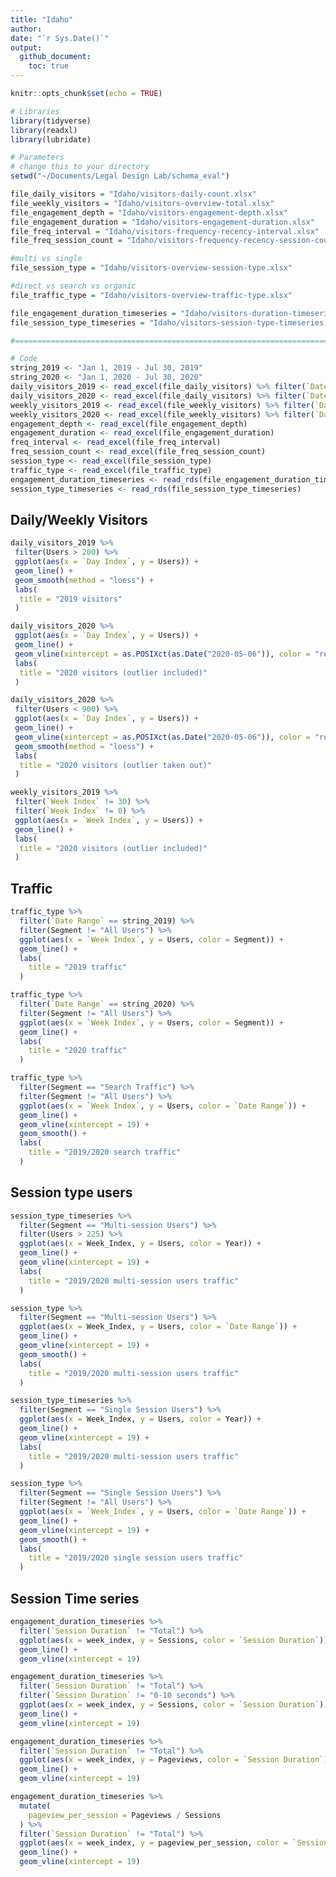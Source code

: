 ```yaml
---
title: "Idaho"
author: 
date: "`r Sys.Date()`"
output: 
  github_document:
    toc: true
---
```


```r
knitr::opts_chunk$set(echo = TRUE)
```

```r
# Libraries
library(tidyverse)
library(readxl)
library(lubridate)

# Parameters
# change this to your directory
setwd("~/Documents/Legal Design Lab/schema_eval")

file_daily_visitors = "Idaho/visitors-daily-count.xlsx"
file_weekly_visitors = "Idaho/visitors-overview-total.xlsx"
file_engagement_depth = "Idaho/visitors-engagement-depth.xlsx"
file_engagement_duration = "Idaho/visitors-engagement-duration.xlsx"
file_freq_interval = "Idaho/visitors-frequency-recency-interval.xlsx"
file_freq_session_count = "Idaho/visitors-frequency-recency-session-count.xlsx"

#multi vs single
file_session_type = "Idaho/visitors-overview-session-type.xlsx" 

#direct vs search vs organic
file_traffic_type = "Idaho/visitors-overview-traffic-type.xlsx"

file_engagement_duration_timeseries = "Idaho/visitors-duration-timeseries.rds"
file_session_type_timeseries = "Idaho/visitors-session-type-timeseries.rds"

#===============================================================================

# Code
string_2019 <- "Jan 1, 2019 - Jul 30, 2019"
string_2020 <- "Jan 1, 2020 - Jul 30, 2020"
daily_visitors_2019 <- read_excel(file_daily_visitors) %>% filter(`Date Range` == string_2019)
daily_visitors_2020 <- read_excel(file_daily_visitors) %>% filter(`Date Range` == string_2020)
weekly_visitors_2019 <- read_excel(file_weekly_visitors) %>% filter(`Date Range` == string_2019)
weekly_visitors_2020 <- read_excel(file_weekly_visitors) %>% filter(`Date Range` == string_2020)
engagement_depth <- read_excel(file_engagement_depth)
engagement_duration <- read_excel(file_engagement_duration)
freq_interval <- read_excel(file_freq_interval)
freq_session_count <- read_excel(file_freq_session_count)
session_type <- read_excel(file_session_type)
traffic_type <- read_excel(file_traffic_type)
engagement_duration_timeseries <- read_rds(file_engagement_duration_timeseries)
session_type_timeseries <- read_rds(file_session_type_timeseries)

```

## Daily/Weekly Visitors

```r
daily_visitors_2019 %>% 
 filter(Users > 200) %>% 
 ggplot(aes(x = `Day Index`, y = Users)) +
 geom_line() + 
 geom_smooth(method = "loess") +
 labs(
  title = "2019 visitors"
 )
```

```r
daily_visitors_2020 %>% 
 ggplot(aes(x = `Day Index`, y = Users)) +
 geom_line() + 
 geom_vline(xintercept = as.POSIXct(as.Date("2020-05-06")), color = "red") + 
 labs(
  title = "2020 visitors (outlier included)"
 )
```



```r
daily_visitors_2020 %>% 
 filter(Users < 900) %>% 
 ggplot(aes(x = `Day Index`, y = Users)) +
 geom_line() + 
 geom_vline(xintercept = as.POSIXct(as.Date("2020-05-06")), color = "red") + 
 geom_smooth(method = "loess") +
 labs(
  title = "2020 visitors (outlier taken out)"
 )
```

```r
weekly_visitors_2019 %>% 
 filter(`Week Index` != 30) %>% 
 filter(`Week Index` != 0) %>% 
 ggplot(aes(x = `Week Index`, y = Users)) +
 geom_line() + 
 labs(
  title = "2020 visitors (outlier included)"
 )
```

## Traffic

```r
traffic_type %>% 
  filter(`Date Range` == string_2019) %>% 
  filter(Segment != "All Users") %>% 
  ggplot(aes(x = `Week Index`, y = Users, color = Segment)) +
  geom_line() + 
  labs(
    title = "2019 traffic"
  )
```



```r
traffic_type %>% 
  filter(`Date Range` == string_2020) %>% 
  filter(Segment != "All Users") %>% 
  ggplot(aes(x = `Week Index`, y = Users, color = Segment)) +
  geom_line() + 
  labs(
    title = "2020 traffic"
  )
```


```r
traffic_type %>% 
  filter(Segment == "Search Traffic") %>% 
  filter(Segment != "All Users") %>% 
  ggplot(aes(x = `Week Index`, y = Users, color = `Date Range`)) +
  geom_line() + 
  geom_vline(xintercept = 19) +
  geom_smooth() +
  labs(
    title = "2019/2020 search traffic"
  )
```

## Session type users

```r
session_type_timeseries %>% 
  filter(Segment == "Multi-session Users") %>% 
  filter(Users > 225) %>% 
  ggplot(aes(x = Week_Index, y = Users, color = Year)) +
  geom_line() + 
  geom_vline(xintercept = 19) +
  labs(
    title = "2019/2020 multi-session users traffic"
  )

session_type %>% 
  filter(Segment == "Multi-session Users") %>% 
  ggplot(aes(x = Week_Index, y = Users, color = `Date Range`)) +
  geom_line() + 
  geom_vline(xintercept = 19) +
  geom_smooth() +
  labs(
    title = "2019/2020 multi-session users traffic"
  )
```


```r
session_type_timeseries %>% 
  filter(Segment == "Single Session Users") %>% 
  ggplot(aes(x = Week_Index, y = Users, color = Year)) +
  geom_line() + 
  geom_vline(xintercept = 19) +
  labs(
    title = "2019/2020 multi-session users traffic"
  )

session_type %>% 
  filter(Segment == "Single Session Users") %>% 
  filter(Segment != "All Users") %>% 
  ggplot(aes(x = `Week_Index`, y = Users, color = `Date Range`)) +
  geom_line() + 
  geom_vline(xintercept = 19) +
  geom_smooth() +
  labs(
    title = "2019/2020 single session users traffic"
  )
```


## Session Time series

```r
engagement_duration_timeseries %>% 
  filter(`Session Duration` != "Total") %>% 
  ggplot(aes(x = week_index, y = Sessions, color = `Session Duration`)) + 
  geom_line() + 
  geom_vline(xintercept = 19)
```

```r
engagement_duration_timeseries %>% 
  filter(`Session Duration` != "Total") %>% 
  filter(`Session Duration` != "0-10 seconds") %>% 
  ggplot(aes(x = week_index, y = Sessions, color = `Session Duration`)) + 
  geom_line() + 
  geom_vline(xintercept = 19)
```


```r
engagement_duration_timeseries %>% 
  filter(`Session Duration` != "Total") %>% 
  ggplot(aes(x = week_index, y = Pageviews, color = `Session Duration`)) + 
  geom_line() +
  geom_vline(xintercept = 19)
```

```r
engagement_duration_timeseries %>% 
  mutate(
    pageview_per_session = Pageviews / Sessions
  ) %>% 
  filter(`Session Duration` != "Total") %>% 
  ggplot(aes(x = week_index, y = pageview_per_session, color = `Session Duration`)) + 
  geom_line() + 
  geom_vline(xintercept = 19)
```

